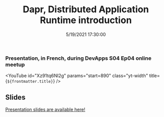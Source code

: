 ﻿---
title: 'Dapr, Distributed Application Runtime introduction'
permalink: /2021/10/19/presentation-dapr-distributed-application-runtime/
date: 5/19/2021 17:30:00
tags: [.NET, Dapr]
excerpt: Presentation, in French, during DevApps S04 Ep04 online meetup
slides: https://laurentkempe.github.io/presentations/Introduction%20to%20Dapr/Introduction%20to%20Dapr.pptx
---
### Presentation, in French, during DevApps S04 Ep04 online meetup

<YouTube id="Xz91tq6NI2g" params="start=890" class="yt-width" title={`${frontmatter.title}`} />

## Slides

[Presentation slides are available here!](https://laurentkempe.github.io/presentations/Introduction%20to%20Dapr/Introduction%20to%20Dapr.pptx)
